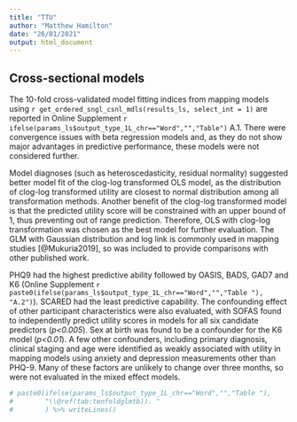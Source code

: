 ```yaml
---
title: "TTU"
author: "Matthew Hamilton"
date: "26/01/2021"
output: html_document
---
```


## Cross-sectional models
<!-- Table start -->The 10-fold cross-validated model fitting indices from mapping models using `r get_ordered_sngl_csnl_mdls(results_ls, select_int = 1)` are reported in Online Supplement `r ifelse(params_ls$output_type_1L_chr=="Word","","Table")` A.1. There were convergence issues with beta regression models and, as they do not show major advantages in predictive performance, these models were not considered further.   

Model diagnoses (such as heteroscedasticity, residual normality) suggested better model fit of the clog-log transformed OLS model, as the distribution of clog-log transformed utility are closest to normal distribution among all transformation methods. Another benefit of the clog-log transformed model is that the predicted utility score will be constrained with an upper bound of 1, thus preventing out of range prediction. Therefore, OLS with clog-log transformation was chosen as the best model for further evaluation. The GLM with Gaussian distribution and log link is commonly used in mapping studies [@Mukuria2019], so was included to provide comparisons with other published work. 

PHQ9 had the highest predictive ability followed by OASIS, BADS, GAD7 and K6 (Online Supplement `r paste0(ifelse(params_ls$output_type_1L_chr=="Word","","Table "), "A.2")`). SCARED had the least predictive capability. The confounding effect of other participant characteristics were also evaluated, with SOFAS found to independently predict utility scores in models for all six candidate predictors (*p<0.005*). Sex at birth was found to be a confounder for the K6 model (*p<0.01*). A few other confounders, including primary diagnosis, clinical staging and age were identified as weakly associated with utility in mapping models using anxiety and depression measurements other than PHQ-9. Many of these factors are unlikely to change over three months, so were not evaluated in the mixed effect models.

```r
# paste0(ifelse(params_ls$output_type_1L_chr=="Word","","Table "),
#        "\\@ref(tab:tenfoldglmtb)). "
#        ) %>% writeLines()
```
